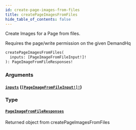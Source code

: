 ```yaml
---
id: create-page-images-from-files
title: createPageImagesFromFiles
hide_table_of_contents: false
---
```



Create Images for a Page from files.

Requires the page/write permission on the given DemandHq

```graphql
createPageImagesFromFiles(
  inputs: [PageImageFromFileInput!]!
): PageImageFromFileResponses!
```


### Arguments

#### [`inputs`](#) ([`[PageImageFromFileInput!]!`](/demand/api/graphql-admin/reference/inputs/page-image-from-file-input))




### Type

#### [`PageImageFromFileResponses`](/demand/api/graphql-admin/reference/objects/page-image-from-file-responses)

Returned object from createPageImagesFromFiles




